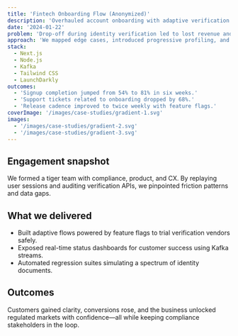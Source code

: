 ```yaml
---
title: 'Fintech Onboarding Flow (Anonymized)'
description: 'Overhauled account onboarding with adaptive verification and transparent status tracking.'
date: '2024-01-22'
problem: 'Drop-off during identity verification led to lost revenue and flooded support queues.'
approach: 'We mapped edge cases, introduced progressive profiling, and piped verification states into a unified event bus.'
stack:
  - Next.js
  - Node.js
  - Kafka
  - Tailwind CSS
  - LaunchDarkly
outcomes:
  - 'Signup completion jumped from 54% to 81% in six weeks.'
  - 'Support tickets related to onboarding dropped by 68%.'
  - 'Release cadence improved to twice weekly with feature flags.'
coverImage: '/images/case-studies/gradient-1.svg'
images:
  - '/images/case-studies/gradient-2.svg'
  - '/images/case-studies/gradient-3.svg'
---
```


## Engagement snapshot

We formed a tiger team with compliance, product, and CX. By replaying user sessions and auditing verification APIs, we pinpointed friction patterns and data gaps.

## What we delivered

- Built adaptive flows powered by feature flags to trial verification vendors safely.
- Exposed real-time status dashboards for customer success using Kafka streams.
- Automated regression suites simulating a spectrum of identity documents.

## Outcomes

Customers gained clarity, conversions rose, and the business unlocked regulated markets with confidence—all while keeping compliance stakeholders in the loop.
